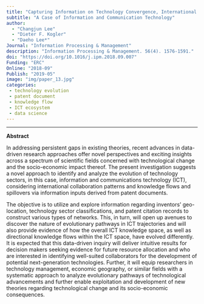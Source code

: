 ```yaml
---
title: "Capturing Information on Technology Convergence, International Collaboration, and Knowledge Flow from Patent Document"
subtitle: "A Case of Information and Communication Technology"
author: 
  - "Changjun Lee" 
  - "Dieter F. Kogler"
  - "Daeho Lee*" 
Journal: "Information Processing & Management"
description: "Information Processing & Management. 56(4). 1576-1591."
doi: "https://doi.org/10.1016/j.ipm.2018.09.007"
Funding: "ERC"
Online: "2018-09"
Publish: "2019-05"
image: "img/paper_13.jpg"
categories:
 - technology evolution
 - patent document
 - knowledge flow
 - ICT ecosystem
 - data science
---
```


------------------------------------------------------------------------

**Abstract**

In addressing persistent gaps in existing theories, recent advances in data-driven research approaches offer novel perspectives and exciting insights across a spectrum of scientific fields concerned with technological change and the socio-economic impact thereof. The present investigation suggests a novel approach to identify and analyze the evolution of technology sectors, in this case, information and communications technology (ICT), considering international collaboration patterns and knowledge flows and spillovers via information inputs derived from patent documents.

The objective is to utilize and explore information regarding inventors’ geo-location, technology sector classifications, and patent citation records to construct various types of networks. This, in turn, will open up avenues to discover the nature of evolutionary pathways in ICT trajectories and will also provide evidence of how the overall ICT knowledge space, as well as directional knowledge flows within the ICT space, have evolved differently. It is expected that this data-driven inquiry will deliver intuitive results for decision makers seeking evidence for future resource allocation and who are interested in identifying well-suited collaborators for the development of potential next-generation technologies. Further, it will equip researchers in technology management, economic geography, or similar fields with a systematic approach to analyze evolutionary pathways of technological advancements and further enable exploitation and development of new theories regarding technological change and its socio-economic consequences.
